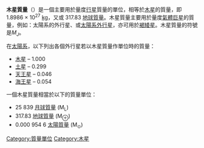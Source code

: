 '''木星質量'''（{{lang|en|'''Jupiter mass'''}}）是一個主要用於量度[[行星|行星]]質量的單位，相等於[[木星|木星]]的質量，即1.8986 × 10<sup>27</sup> [[公斤|kg]]，又或 317.83 [[地球質量|地球質量]]。木星質量主要用於量度[[氣體巨星|氣體巨星]]的質量，例如：太陽系的外行星、或[[太陽系外行星|太陽系外行星]]，亦可用於[[褐矮星|褐矮星]]。木星質量的符號是''M''<sub>''J''</sub>。

在[[太陽系|太陽系]]，以下列出各個外行星若以木星質量作單位時的質量：
* [[木星|木星]] – 1.000
* [[土星|土星]] – 0.299
* [[天王星|天王星]] – 0.046
* [[海王星|海王星]] – 0.054

一個木星質量相當於以下的質量單位：
* 25 839 [[月球質量|月球質量]] (M<sub>L</sub>)
* 317.83 [[地球質量|地球質量]] (M<sub>⊕</sub>)
* 0.000 954 6 [[太陽質量|太陽質量]] (M<sub>⊙</sub>)
{{astronomy-stub}}

[[Category:質量單位|Category:質量單位]]
[[Category:木星|Category:木星]]